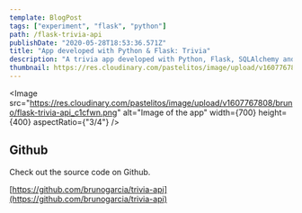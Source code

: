 ```yaml
---
template: BlogPost
tags: ["experiment", "flask", "python"]
path: /flask-trivia-api
publishDate: "2020-05-28T18:53:36.571Z"
title: "App developed with Python & Flask: Trivia"
description: "A trivia app developed with Python, Flask, SQLAlchemy and unittest for the Udacity Full-Stack Developer Nanodegree"
thumbnail: https://res.cloudinary.com/pastelitos/image/upload/v1607767808/bruno/flask-trivia-api_c1cfwn.png
---
```



<Image
	src="https://res.cloudinary.com/pastelitos/image/upload/v1607767808/bruno/flask-trivia-api_c1cfwn.png"
	alt="Image of the app"
	width={700}
	height={400}
	aspectRatio={"3/4"}
/>

## Github

Check out the source code on Github.

[https://github.com/brunogarcia/trivia-api](https://github.com/brunogarcia/trivia-api)
